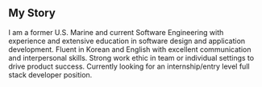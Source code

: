 ## My Story

I am a former U.S. Marine and current Software Engineering with experience and extensive education in software design and application development. Fluent in Korean and English with excellent communication and interpersonal skills. Strong work ethic in team or individual settings to drive product success. Currently looking for an internship/entry level full stack developer position.
